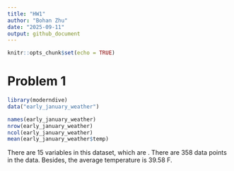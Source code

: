 ```yaml
---
title: "HW1"
author: "Bohan Zhu"
date: "2025-09-11"
output: github_document
---
```


```r
knitr::opts_chunk$set(echo = TRUE)
```

# Problem 1
```r
library(moderndive)
data("early_january_weather")
```

```r
names(early_january_weather)
nrow(early_january_weather)
ncol(early_january_weather)
mean(early_january_weather$temp)
```

There are 15 variables in this dataset, which are . There are 358 data points in the data. Besides, the average temperature is 39.58 F.